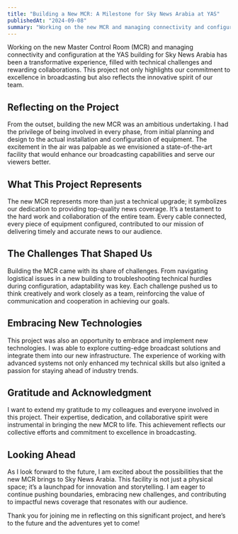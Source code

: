 ```yaml
---
title: "Building a New MCR: A Milestone for Sky News Arabia at YAS"
publishedAt: "2024-09-08"
summary: "Working on the new MCR and managing connectivity and configuration at the YAS building for Sky News Arabia was a transformative experience, combining technical challenges with collaborative efforts."
---
```


Working on the new Master Control Room (MCR) and managing connectivity and configuration at the YAS building for Sky News Arabia has been a transformative experience, filled with technical challenges and rewarding collaborations. This project not only highlights our commitment to excellence in broadcasting but also reflects the innovative spirit of our team.

## Reflecting on the Project

From the outset, building the new MCR was an ambitious undertaking. I had the privilege of being involved in every phase, from initial planning and design to the actual installation and configuration of equipment. The excitement in the air was palpable as we envisioned a state-of-the-art facility that would enhance our broadcasting capabilities and serve our viewers better.

## What This Project Represents

The new MCR represents more than just a technical upgrade; it symbolizes our dedication to providing top-quality news coverage. It’s a testament to the hard work and collaboration of the entire team. Every cable connected, every piece of equipment configured, contributed to our mission of delivering timely and accurate news to our audience.

## The Challenges That Shaped Us

Building the MCR came with its share of challenges. From navigating logistical issues in a new building to troubleshooting technical hurdles during configuration, adaptability was key. Each challenge pushed us to think creatively and work closely as a team, reinforcing the value of communication and cooperation in achieving our goals.

## Embracing New Technologies

This project was also an opportunity to embrace and implement new technologies. I was able to explore cutting-edge broadcast solutions and integrate them into our new infrastructure. The experience of working with advanced systems not only enhanced my technical skills but also ignited a passion for staying ahead of industry trends.

## Gratitude and Acknowledgment

I want to extend my gratitude to my colleagues and everyone involved in this project. Their expertise, dedication, and collaborative spirit were instrumental in bringing the new MCR to life. This achievement reflects our collective efforts and commitment to excellence in broadcasting.

## Looking Ahead

As I look forward to the future, I am excited about the possibilities that the new MCR brings to Sky News Arabia. This facility is not just a physical space; it’s a launchpad for innovation and storytelling. I am eager to continue pushing boundaries, embracing new challenges, and contributing to impactful news coverage that resonates with our audience.

Thank you for joining me in reflecting on this significant project, and here’s to the future and the adventures yet to come!
